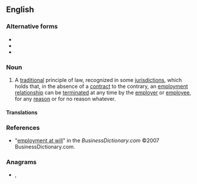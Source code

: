 ==English==
{{wikipedia|at-will employment}}

===Alternative forms===
* {{l|en|at will employment}}
* {{l|en|at-will employment}}
* {{l|en|employment-at-will}}

===Noun===
{{en-noun|head=[[employment]] [[at will]]|-}}

# {{label|en|legal}} A [[traditional]] principle of law, recognized in some [[jurisdiction]]s, which holds that, in the absence of a [[contract]] to the contrary, an [[employment]] [[relationship]] can be [[terminate]]d at any time by the [[employer]] or [[employee]], for any [[reason]] or for no reason whatever.

====Translations====
{{trans-top|traditional principle of law}}
{{trans-mid}}
{{trans-bottom}}

===References===
* "[http://www.businessdictionary.com/definition/employment-at-will.html employment at will]" in the ''BusinessDictionary.com'' ©2007 BusinessDictionary.com.

===Anagrams===
* {{l|en|at will employment}}, {{l|en|at-will employment}}